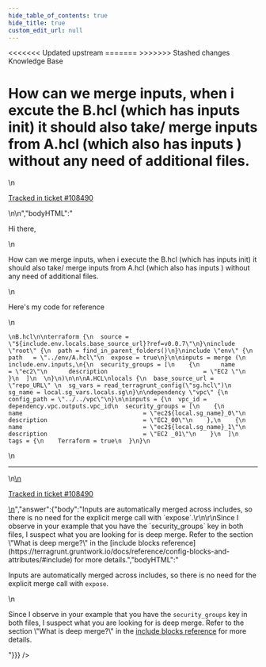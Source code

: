 ```yaml
---
hide_table_of_contents: true
hide_title: true
custom_edit_url: null
---
```



<head>
<<<<<<< Updated upstream
  <link rel="canonical" href="https://github.com/tnn-gruntwork-io/knowledge-base/discussions/393" />
=======
  <link rel="canonical" href="https://github.com/tnn-gruntwork-io/knowledge-base/discussions/393" />
>>>>>>> Stashed changes
</head>

<CenterLayout>
<span className="searchCategory">Knowledge Base</span>
<h1>How can we merge inputs, when i excute the B.hcl (which has inputs init) it should also take/ merge inputs from A.hcl (which also has inputs ) without any need of additional files.</h1>
<GitHub discussion={{"id":"D_kwDOF8slf84APYa4","number":393,"author":{"login":"skkc2"},"title":"How can we merge inputs, when i excute the B.hcl (which has inputs init) it should also take/ merge inputs from A.hcl (which also has inputs ) without any need of additional files.","body":"\nHi there,\r\n\r\nHow can we merge inputs, when i execute the B.hcl (which has inputs init) it should also take/ merge inputs from A.hcl (which also has inputs ) without any need of additional files.\r\n\r\nHere's my code for reference \r\n\r\n```\r\n\r\nB.hcl\r\n\r\nterraform {\r\n  source = \"${include.env.locals.base_source_url}?ref=v0.0.7\"\r\n}\r\ninclude \"root\" {\r\n  path = find_in_parent_folders()\r\n}\r\ninclude \"env\" {\r\n  path   = \"../env/A.hcl\"\r\n  expose = true\r\n}\r\n\r\ninputs = merge (\r\n  include.env.inputs,\r\n{\r\n  security_groups = [\r\n    {\r\n      name                                  = \"ec2\"\r\n      description                           = \"EC2 \"\r\n    }\r\n  ]\r\n  \r\n}\r\n)\r\n\r\n\r\nA.HCL\r\nlocals {\r\n  base_source_url = \"repo_URL\" \r\n  sg_vars = read_terragrunt_config(\"sg.hcl\")\r\n  sg_name = local.sg_vars.locals.sg\r\n}\r\n\r\ndependency \"vpc\" {\r\n  config_path = \"../../vpc\"\r\n}\r\n\r\ninputs = {\r\n  vpc_id = dependency.vpc.outputs.vpc_id\r\n  security_groups = [\r\n    {\r\n      name                                  = \"ec2${local.sg_name}_0\"\r\n      description                           = \"EC2_00\"\r\n    },\r\n    {\r\n      name                                  = \"ec2${local.sg_name}_1\"\r\n      description                           = \"EC2 _01\"\r\n    }\r\n  ]\r\n  tags = {\r\n    Terraform = true\r\n  }\r\n}\r\n```\n\n---\n\n<ins datetime=\"2022-04-25T10:56:22Z\">\n  <p><a href=\"https://gruntwork.zendesk.com/agent/tickets/108490\">Tracked in ticket #108490</a></p>\n</ins>\n","bodyHTML":"<p dir=\"auto\">Hi there,</p>\n<p dir=\"auto\">How can we merge inputs, when i execute the B.hcl (which has inputs init) it should also take/ merge inputs from A.hcl (which also has inputs ) without any need of additional files.</p>\n<p dir=\"auto\">Here's my code for reference</p>\n<div class=\"snippet-clipboard-content notranslate position-relative overflow-auto\" data-snippet-clipboard-copy-content=\"\nB.hcl\n\nterraform {\n  source = &quot;${include.env.locals.base_source_url}?ref=v0.0.7&quot;\n}\ninclude &quot;root&quot; {\n  path = find_in_parent_folders()\n}\ninclude &quot;env&quot; {\n  path   = &quot;../env/A.hcl&quot;\n  expose = true\n}\n\ninputs = merge (\n  include.env.inputs,\n{\n  security_groups = [\n    {\n      name                                  = &quot;ec2&quot;\n      description                           = &quot;EC2 &quot;\n    }\n  ]\n  \n}\n)\n\n\nA.HCL\nlocals {\n  base_source_url = &quot;repo_URL&quot; \n  sg_vars = read_terragrunt_config(&quot;sg.hcl&quot;)\n  sg_name = local.sg_vars.locals.sg\n}\n\ndependency &quot;vpc&quot; {\n  config_path = &quot;../../vpc&quot;\n}\n\ninputs = {\n  vpc_id = dependency.vpc.outputs.vpc_id\n  security_groups = [\n    {\n      name                                  = &quot;ec2${local.sg_name}_0&quot;\n      description                           = &quot;EC2_00&quot;\n    },\n    {\n      name                                  = &quot;ec2${local.sg_name}_1&quot;\n      description                           = &quot;EC2 _01&quot;\n    }\n  ]\n  tags = {\n    Terraform = true\n  }\n}\"><pre class=\"notranslate\"><code class=\"notranslate\">\nB.hcl\n\nterraform {\n  source = \"${include.env.locals.base_source_url}?ref=v0.0.7\"\n}\ninclude \"root\" {\n  path = find_in_parent_folders()\n}\ninclude \"env\" {\n  path   = \"../env/A.hcl\"\n  expose = true\n}\n\ninputs = merge (\n  include.env.inputs,\n{\n  security_groups = [\n    {\n      name                                  = \"ec2\"\n      description                           = \"EC2 \"\n    }\n  ]\n  \n}\n)\n\n\nA.HCL\nlocals {\n  base_source_url = \"repo_URL\" \n  sg_vars = read_terragrunt_config(\"sg.hcl\")\n  sg_name = local.sg_vars.locals.sg\n}\n\ndependency \"vpc\" {\n  config_path = \"../../vpc\"\n}\n\ninputs = {\n  vpc_id = dependency.vpc.outputs.vpc_id\n  security_groups = [\n    {\n      name                                  = \"ec2${local.sg_name}_0\"\n      description                           = \"EC2_00\"\n    },\n    {\n      name                                  = \"ec2${local.sg_name}_1\"\n      description                           = \"EC2 _01\"\n    }\n  ]\n  tags = {\n    Terraform = true\n  }\n}\n</code></pre></div>\n<hr>\n<ins datetime=\"2022-04-25T10:56:22Z\">\n  <p dir=\"auto\"><a href=\"https://gruntwork.zendesk.com/agent/tickets/108490\" rel=\"nofollow\">Tracked in ticket #108490</a></p>\n</ins>","answer":{"body":"Inputs are automatically merged across includes, so there is no need for the explicit merge call with `expose`.\r\n\r\nSince I observe in your example that you have the `security_groups` key in both files, I suspect what you are looking for is deep merge. Refer to the section \"What is deep merge?\" in the [include blocks reference](https://terragrunt.gruntwork.io/docs/reference/config-blocks-and-attributes/#include) for more details.","bodyHTML":"<p dir=\"auto\">Inputs are automatically merged across includes, so there is no need for the explicit merge call with <code class=\"notranslate\">expose</code>.</p>\n<p dir=\"auto\">Since I observe in your example that you have the <code class=\"notranslate\">security_groups</code> key in both files, I suspect what you are looking for is deep merge. Refer to the section \"What is deep merge?\" in the <a href=\"https://terragrunt.gruntwork.io/docs/reference/config-blocks-and-attributes/#include\" rel=\"nofollow\">include blocks reference</a> for more details.</p>"}}} />

</CenterLayout>
  

<!-- ##DOCS-SOURCER-START
{
  "sourcePlugin": "github-discussions",
  "hash": "e04ee5c800500a1b951b84e586cc3690"
}
##DOCS-SOURCER-END -->
